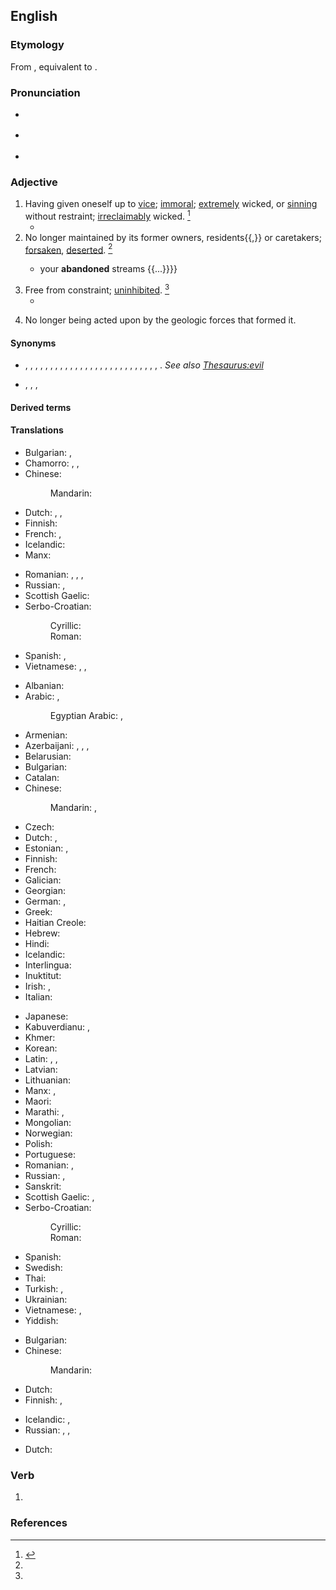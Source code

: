 ==English==

===Etymology===
From {{inh|en|enm|abandoned}}, equivalent to {{af|en|abandon|-ed}}.

===Pronunciation===
* {{a|RP}} {{IPA|en|/əˈbæn.dn̩d/}}
* {{a|GenAm}} {{IPA|en|/əˈbæn.dn̩d/}}
* {{audio|en|en-us-abandoned.ogg|Audio (US)}}

===Adjective===
{{en-adj}}

# Having given oneself up to [[vice]]; [[immoral]]; [[extremely]] wicked, or [[sinning]] without restraint; [[irreclaimably]] wicked. {{defdate|First attested from 1350 to 1470}}<ref name =SOED>{{R:SOED5|page=2}}</ref>
#* {{quote-book|en|year=1876|author=Alexander Davidson|title=A Complete History of Illinois from 1673 to 1884|page=232|passage=Such immunity to offenders offered a safe asylum to the vilest and most '''abandoned''' scoundrels.}}
# No longer maintained by its former owners, residents{{,}} or caretakers; [[forsaken]], [[deserted]]. {{defdate|Late 15th century}}<ref name =SOED/>
#* {{quote-book|en|year=1735|author=Thomson|passage={{...}} your '''abandoned''' streams {{...}}}}
# Free from constraint; [[uninhibited]]. {{defdate|Late 17th century}}<ref name =SOED/>
#* {{quote-book|en|year=1919|author=[[w:William Somerset Maugham|W. Somerset Maugham]]|title=[[w:The Moon and Sixpence|The Moon and Sixpence]]|chapter=11|passage=Everything was dirty and [[shabby]]. There was no sign of the '''abandoned''' luxury that Colonel MacAndrew had so confidently described.}}
# {{lb|en|geology}} No longer being acted upon by the geologic forces that formed it.

====Synonyms====
* {{sense|immoral}} {{l|en|bad}}, {{l|en|corrupt}}, {{l|en|demoralized}}, {{l|en|depraved}}, {{l|en|dissolute}}, {{l|en|graceless}}, {{l|en|hardened}}, {{l|en|impetuous}}, {{l|en|impenitent}}, {{l|en|incorrigible}}, {{l|en|irreclaimable}}, {{l|en|licentious}}, {{l|en|lost}}, {{l|en|obdurate}}, {{l|en|profligate}}, {{l|en|reckless}}, {{l|en|rejected}}, {{l|en|reprobate}}, {{l|en|shameless}}, {{l|en|sinful}}, {{l|en|uninhibited}}, {{l|en|unprincipled}}, {{l|en|unrestrained}}, {{l|en|vicious}}, {{l|en|vile}}, {{l|en|wanton}}, {{l|en|wicked}}, {{l|en|wild}} . ''See also [[Thesaurus:evil]]''
* {{sense|forsaken}} {{l|en|careless}}, {{l|en|deserted}}, {{l|en|discarded}}, {{l|en|forsaken}}

====Derived terms====
{{der3|en
|abandoned child syndrome
|abandoned habits
|abandoned property
|abandonedness
|self-abandoned
}}

====Translations====
{{trans-top|wicked, self-abandoned, given to sin}}
* Bulgarian: {{t+|bg|разпуснат|m}}, {{t+|bg|разпусната|f}}
* Chamorro: {{t|ch|maabandona}}, {{t|ch|madingo}}, {{t|ch|mayute}}
* Chinese:
*: Mandarin: {{t+|cmn|放荡}}
* Dutch: {{t+|nl|schaamteloos}}, {{t+|nl|verdorven}}, {{t+|nl|liederlijk}}
* Finnish: {{t+|fi|paatunut}}
* French: {{t+|fr|dévergondé|m}}, {{t+|fr|dévergondée|f}}
* Icelandic: {{t|is|gjörspilltur}}
* Manx: {{t|gv|jiarg}}
{{trans-mid}}
* Romanian: {{t+|ro|vicios|m}}, {{t+|ro|desfrânat|m|n}}, {{t+|ro|imoral|m|n}}, {{t+|ro|nerușinat|m|n}}
* Russian: {{t+|ru|па́дший}}, {{t+|ru|распу́тный}}
* Scottish Gaelic: {{t|gd|meallta}}
* Serbo-Croatian:
*: Cyrillic: {{t|sh|запуштен|m}}
*: Roman: {{t+|sh|zapušten|m}}
* Spanish: {{t+|es|desenfrenado}}, {{t+|es|desinhibido}}
* Vietnamese: {{t+|vi|phóng đãng}}, {{t+|vi|truỵ lạc}}, {{t+|vi|trụy lạc}}
{{trans-bottom}}

{{trans-top|no longer maintained, forsaken, deserted}}
* Albanian: {{t-needed|sq}}
* Arabic: {{t|ar|مَهْجُورّ|m}}, {{t|ar|مَتْرُوك|m}}
*: Egyptian Arabic: {{t|arz|متساب|m|tr=metsāb}}, {{t|arz|مهجور|m|tr=mahgūrr}}
* Armenian: {{t-needed|hy}}
* Azerbaijani: {{t|az|baxımsız}}, {{t|az|nəzarətsiz}}, {{t|az|tərk edilmiş}}, {{t|az|atılmış}}
* Belarusian: {{t|be|закі́нуты|m}}
* Bulgarian: {{t+|bg|изоставен}}
* Catalan: {{t+|ca|abandonat}}
* Chinese:
*: Mandarin: {{t|cmn|遗弃的}}, {{t|cmn|抛弃的}}
* Czech: {{t+|cs|opuštěný}}
* Dutch: {{t+|nl|verlaten}}, {{t|nl|in de steek gelaten}}
* Estonian: {{t|et|maha jäetud}}, {{t|et|hüljatud}}
* Finnish: {{t+|fi|hylätty}}
* French: {{t+|fr|abandonné}}
* Galician: {{t+|gl|abandonado}}
* Georgian: {{t|ka|მიტოვებული}}
* German: {{t+|de|verlassen}}, {{t+|de|herrenlos}}
* Greek: {{t+|el|εγκαταλελειμμένος}}
* Haitian Creole: {{t|ht|abandonnen}}
* Hebrew: {{t+|he|הֶפְקֵר|tr=hefkér}}
* Hindi: {{t+|hi|परित्यक्त|m}}
* Icelandic: {{t+|is|yfirgefinn}}
* Interlingua: {{t|ia|abandonate}}
* Inuktitut: {{t|iu|hingitaq}}
* Irish: {{t|ga|fágtha}}, {{t|ga|tréigthe}}
* Italian: {{t+|it|abbandonato}}
{{trans-mid}}
* Japanese: {{t-needed|ja}}
* Kabuverdianu: {{t|kea|bandonadu}}, {{t|kea|bandonóde}}
* Khmer: {{t|km|បោះបង់ចោល|alt=ដែលបោះបង់ចោល}}
* Korean: {{t-needed|ko}}
* Latin: {{t|la|relictus}}, {{t|la|derelictus}}, {{t+|la|desertus}}
* Latvian: {{t-needed|lv}}
* Lithuanian: {{t-needed|lt}}
* Manx: {{t|gv|faagit}}, {{t|gv|treigit}}
* Maori: {{t|mi|toreke}}
* Marathi: {{t|mr|त्यक्त}}, {{t|mr|परित्यक्त}}
* Mongolian: {{t-needed|mn}}
* Norwegian: {{t|no|løssluppen}}
* Polish: {{t+|pl|opuszczony}}
* Portuguese: {{t+|pt|abandonado}}
* Romanian: {{t+|ro|abandonat|m}}, {{t+|ro|părăsit|m|n}}
* Russian: {{t+|ru|забро́шенный}}, {{t+|ru|поки́нутый}}
* Sanskrit: {{t+|sa|हीन}}
* Scottish Gaelic: {{t|gd|trèigte}}, {{t|gd|fàg|alt=air fhàgail}}
* Serbo-Croatian:
*: Cyrillic: {{t|sh|напуштен|m}}
*: Roman: {{t+|sh|napušten|m}}
* Spanish: {{t+|es|abandonado}}
* Swedish: {{t+|sv|övergiven}}
* Thai: {{t+|th|ร้าง}}
* Turkish: {{t|tr|terk edilmiş}}, {{t+|tr|metruk}}
* Ukrainian: {{t|uk|поки́нутий|m}}
* Vietnamese: {{t-check|vi|[[bị]] [[bỏ rơi]]}} {{attention|vi|2=was "[[bị]] [[bỏ rơi]]" - assumed sum-of-parts; if an idiom, remove the wikilinks to the individual words. see [[User:Kephir/gadgets/xte#Translation_fixing]]}}, {{t+check|vi|ruồng bỏ|alt=bị ruồng bỏ}} {{attention|vi|2=was "bị [[ruồng bỏ]]" - assumed inflected form or vocalised spelling; please verify if linking is acceptable. see [[User:Kephir/gadgets/xte#Translation_fixing]]}}
* Yiddish: {{t|yi|הפֿקר|tr=hefker}}
{{trans-bottom}}

{{trans-top|free from constraint, uninhibited}}
* Bulgarian: {{t+|bg|необуздан}}
* Chinese:
*: Mandarin: {{t+|cmn|不羁}}
* Dutch: {{t+|nl|ongeremd}}
* Finnish: {{t|fi|pidäkkeetön}}, {{t+|fi|rajaton}}
{{trans-mid}}
* Icelandic: {{t|is|taumlaus}}, {{t|is|hóflaus}}
* Russian: {{t+|ru|несде́ржанный|m}}, {{t+|ru|необу́зданный|m}}, {{t+|ru|безу́держный|m}}
{{trans-bottom}}

{{trans-top|geology: no longer being acted upon by the geologic forces that formed it}}
* Dutch: {{t|nl|geologisch stabiel}}
{{trans-mid}}
{{trans-bottom}}

===Verb===
{{head|en|verb form}}

# {{en-past of|abandon}}

===References===
<references/>